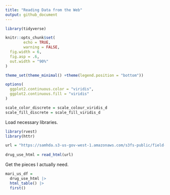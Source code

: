 ```yaml
---
title: "Reading Data from the Web"
output: github_document
---
```


```r
library(tidyverse)

knitr::opts_chunk$set(
        echo = TRUE,
        warning = FALSE,
  fig.width = 6,
  fig.asp = .6,
  out.width = "90%"
)

theme_set(theme_minimal() +theme(legend.position = "bottom"))

options(
  ggplot2.continuous.color = "viridis",
  ggplot2.continuous.fill = "viridis"
)

scale_color_discrete = scale_colour_viridis_d
scale_fill_discrete = scale_fill_viridis_d
```

Load necessary libraries.
```r
library(rvest)
library(httr)
```

```r
url = "https://samhda.s3-us-gov-west-1.amazonaws.com/s3fs-public/field-uploads/2k15StateFiles/NSDUHsaeShortTermCHG2015.htm"
  
drug_use_html = read_html(url)
```


Get the pieces I actually need.

```r
mari_us_df = 
  drug_use_html |> 
  html_table() |> 
  first()
```

